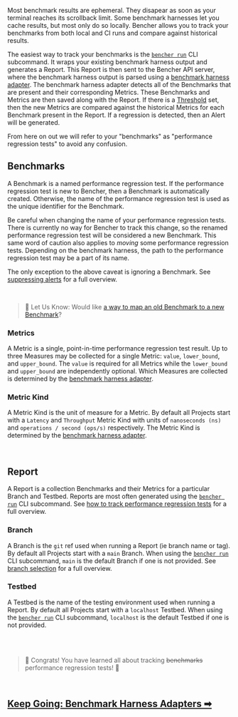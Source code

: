 Most benchmark results are ephemeral.
They disapear as soon as your terminal reaches its scrollback limit.
Some benchmark harnesses let you cache results, but most only do so locally.
Bencher allows you to track your benchmarks from both local and CI runs and compare against historical results.

The easiest way to track your benchmarks is the <code><a href="/docs/reference/bencher-run">bencher run</a></code> CLI subcommand.
It wraps your existing benchmark harness output and generates a Report.
This Report is then sent to the Bencher API server,
where the benchmark harness output is parsed using a [benchmark harness adapter](/docs/explanation/adapters).
The benchmark harness adapter detects all of the Benchmarks that are present and their corresponding Metrics.
These Benchmarks and Metrics are then saved along with the Report.
If there is a [Threshold](/docs/explanation/thresholds) set, then the new Metrics are compared against the historical Metrics for each Benchmark present in the Report. If a regression is detected, then an Alert will be generated.

From here on out we will refer to your "benchmarks" as "performance regression tests" to avoid any confusion.

## Benchmarks
A Benchmark is a named performance regression test.
If the performance regression test is new to Bencher, then a Benchmark is automatically created.
Otherwise, the name of the performance regression test is used as the unique identifier for the Benchmark.

Be careful when changing the name of your performance regression tests.
There is currently no way for Bencher to track this change,
so the renamed performance regression test will be considered a new Benchmark.
This same word of caution also applies to _moving_ some performance regression tests.
Depending on the benchmark harness, the path to the performance regression test may be a part of its name.

The only exception to the above caveat is ignoring a Benchmark. See [suppressing alerts](/docs/explanation/thresholds) for a full overview.

<br />

> 🐰 Let Us Know: Would like [a way to map an old Benchmark to a new Benchmark](https://github.com/bencherdev/bencher/issues/71)?

### Metrics
A Metric is a single, point-in-time performance regression test result.
Up to three Measures may be collected for a single Metric: `value`, `lower_bound`, and `upper_bound`.
The `value` is required for all Metrics while the `lower_bound` and `upper_bound` are independently optional.
Which Measures are collected is determined by the [benchmark harness adapter](/docs/explanation/adapters).

### Metric Kind
A Metric Kind is the unit of measure for a Metric.
By default all Projects start with a `Latency` and `Throughput` Metric Kind
with units of `nanoseconds (ns)` and `operations / second (ops/s)` respectively.
The Metric Kind is determined by the [benchmark harness adapter](/docs/explanation/adapters).

<br />

## Report
A Report is a collection Benchmarks and their Metrics for a particular Branch and Testbed.
Reports are most often generated using the <code><a href="/docs/reference/bencher-run">bencher run</a></code> CLI subcommand.
See [how to track performance regression tests](/docs/how-to/track-benchmarks) for a full overview.

### Branch
A Branch is the `git` ref used when running a Report (ie branch name or tag).
By default all Projects start with a `main` Branch.
When using the <code><a href="/docs/reference/bencher-run">bencher run</a></code> CLI subcommand,
`main` is the default Branch if one is not provided.
See [branch selection](/docs/explanation/branch-selection) for a full overview.

### Testbed
A Testbed is the name of the testing environment used when running a Report.
By default all Projects start with a `localhost` Testbed.
When using the <code><a href="/docs/reference/bencher-run">bencher run</a></code> CLI subcommand,
`localhost` is the default Testbed if one is not provided.

<br />
<br />

> 🐰 Congrats! You have learned all about tracking ~~benchmarks~~ performance regression tests! 🎉

<br/>

<h2><a href="/docs/explanation/adapters">Keep Going: Benchmark Harness Adapters ➡</a></h2>